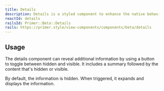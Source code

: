 ```yaml
---
title: Details
description: Details is a styled component to enhance the native behaviors of the <details> element.
reactId: details
railsId: Primer::Beta::Details
rails: https://primer.style/view-components/components/beta/details
---
```




## Usage

The details component can reveal additional information by using a button to toggle between hidden and visible. It includes a summary followed by the content that's hidden or visible.

By default, the information is hidden. When triggered, it expands and displays the information.
